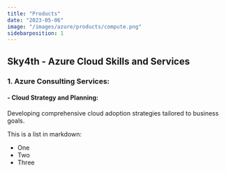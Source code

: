 ```yaml
---
title: "Products"
date: "2023-05-06"
image: "/images/azure/products/compute.png"
sidebarposition: 1
---
```

## Sky4th - Azure Cloud Skills and Services
### 1. Azure Consulting Services:
#### - Cloud Strategy and Planning:
Developing comprehensive cloud adoption strategies tailored to business goals.

This is a list in markdown:
 
- One
- Two
- Three
